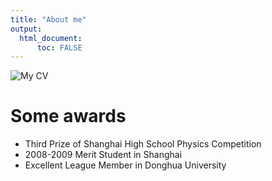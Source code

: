 ```yaml
---
title: "About me"
output: 
  html_document:
      toc: FALSE
---
```


<img src="image/cv-for-chengjie-cai.jpg" alt="My CV">



# Some awards

  * Third Prize of Shanghai High School Physics Competition
  * 2008-2009 Merit Student in Shanghai
  * Excellent League Member in Donghua University


